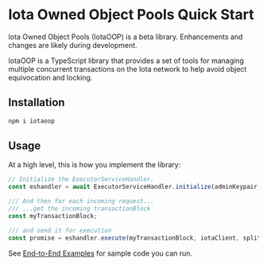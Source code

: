 # Iota Owned Object Pools Quick Start


<Callout type="info">
    Iota Owned Object Pools (IotaOOP) is a beta library. Enhancements and changes are likely during
    development.
</Callout>

IotaOOP is a TypeScript library that provides a set of tools for managing multiple concurrent
transactions on the Iota network to help avoid object equivocation and locking.

## Installation

```sh npm2yarn
npm i iotaoop
```

## Usage

At a high level, this is how you implement the library:

```ts
// Initialize the ExecutorServiceHandler.
const eshandler = await ExecutorServiceHandler.initialize(adminKeypair, iotaClient);

/// And then for each incoming request...
/// ...get the incoming transactionBlock
const myTransactionBlock;

/// and send it for execution
const promise = eshandler.execute(myTransactionBlock, iotaClient, splitStrategy);
```

See [End-to-End Examples](/typescript/owned-object-pool/examples) for sample code you can run.
